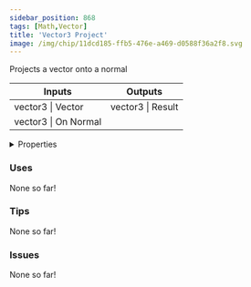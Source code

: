 ```yaml
---
sidebar_position: 868
tags: [Math,Vector]
title: 'Vector3 Project'
image: /img/chip/11dcd185-ffb5-476e-a469-d0588f36a2f8.svg
---
```


Projects a vector onto a normal



<IChip uuid="11dcd185-ffb5-476e-a469-d0588f36a2f8"/>

<table><thead><tr><th>Inputs</th><th>Outputs</th></tr></thead><tbody><tr><td>vector3 | Vector</td><td>vector3 | Result</td></tr><tr><td>vector3 | On Normal</td><td /></tr></tbody></table>

<details>
  <summary>Properties</summary>
  <div>
    <div>
    <table>
      <tbody>
        <tr>
          <td>Is beta required?</td>
          <td>No</td>
        </tr>
        <tr>
          <td>Is chip a trolling risk?</td>
          <td>No</td>
        </tr>
        <tr>
          <td>Is chip a role assignment risk?</td>
          <td>No</td>
        </tr>
        <tr>
          <td>Chip UUID</td>
          <td>11dcd185-ffb5-476e-a469-d0588f36a2f8</td>
        </tr>
        <tr>
          <td>Room availability</td>
          <td>Available everywhere</td>
        </tr>
      </tbody>
    </table>
    </div>
  </div>
</details>

### Uses

None so far!

### Tips

None so far!

### Issues

None so far!